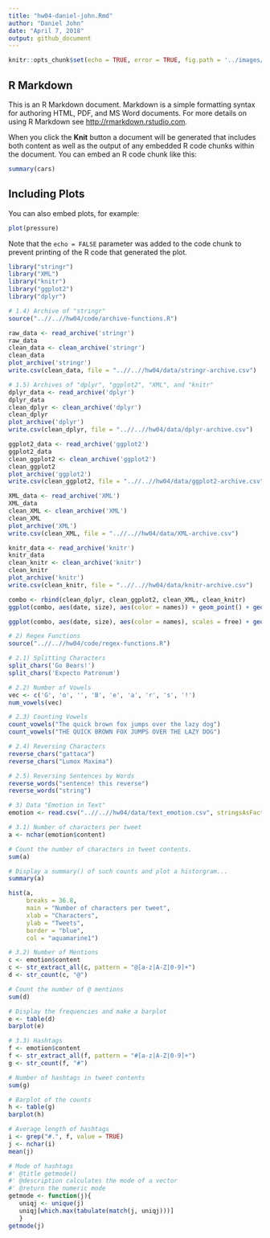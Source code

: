 ---
title: "hw04-daniel-john.Rmd"
author: "Daniel John"
date: "April 7, 2018"
output: github_document
---

```{r setup, include=FALSE}
knitr::opts_chunk$set(echo = TRUE, error = TRUE, fig.path = '../images/')
```

## R Markdown

This is an R Markdown document. Markdown is a simple formatting syntax for authoring HTML, PDF, and MS Word documents. For more details on using R Markdown see <http://rmarkdown.rstudio.com>.

When you click the **Knit** button a document will be generated that includes both content as well as the output of any embedded R code chunks within the document. You can embed an R code chunk like this:

```{r cars}
summary(cars)
```

## Including Plots

You can also embed plots, for example:

```{r pressure, echo=FALSE}
plot(pressure)
```

Note that the `echo = FALSE` parameter was added to the code chunk to prevent printing of the R code that generated the plot.

```{r}
library("stringr")
library("XML")
library("knitr")
library("ggplot2")
library("dplyr")
```


```{r}
# 1.4) Archive of "stringr"
source("..//..//hw04/code/archive-functions.R")

raw_data <- read_archive('stringr')
raw_data
clean_data <- clean_archive('stringr')
clean_data
plot_archive('stringr')
write.csv(clean_data, file = "..//..//hw04/data/stringr-archive.csv")

# 1.5) Archives of "dplyr", "ggplot2", "XML", and "knitr" 
dplyr_data <- read_archive('dplyr')
dplyr_data
clean_dplyr <- clean_archive('dplyr')
clean_dplyr
plot_archive('dplyr')
write.csv(clean_dplyr, file = "..//..//hw04/data/dplyr-archive.csv")

ggplot2_data <- read_archive('ggplot2')
ggplot2_data
clean_ggplot2 <- clean_archive('ggplot2')
clean_ggplot2
plot_archive('ggplot2')
write.csv(clean_ggplot2, file = "..//..//hw04/data/ggplot2-archive.csv")

XML_data <- read_archive('XML')
XML_data
clean_XML <- clean_archive('XML')
clean_XML
plot_archive('XML')
write.csv(clean_XML, file = "..//..//hw04/data/XML-archive.csv")

knitr_data <- read_archive('knitr')
knitr_data
clean_knitr <- clean_archive('knitr')
clean_knitr
plot_archive('knitr')
write.csv(clean_knitr, file = "..//..//hw04/data/knitr-archive.csv")

combo <- rbind(clean_dplyr, clean_ggplot2, clean_XML, clean_knitr)
ggplot(combo, aes(date, size), aes(color = names)) + geom_point() + geom_step()

ggplot(combo, aes(date, size), aes(color = names), scales = free) + geom_point() + geom_step() + facet_wrap(~names)
```

```{r}
# 2) Regex Functions
source("..//..//hw04/code/regex-functions.R")

# 2.1) Splitting Characters
split_chars('Go Bears!')
split_chars('Expecto Patronum')

# 2.2) Number of Vowels
vec <- c('G', 'o', '', 'B', 'e', 'a', 'r', 's', '!')
num_vowels(vec)

# 2.3) Counting Vowels
count_vowels("The quick brown fox jumps over the lazy dog")
count_vowels("THE QUICK BROWN FOX JUMPS OVER THE LAZY DOG")

# 2.4) Reversing Characters
reverse_chars("gattaca")
reverse_chars("Lumox Maxima")

# 2.5) Reversing Sentences by Words
reverse_words("sentence! this reverse")
reverse_words("string")
```

```{r}
# 3) Data "Emotion in Text"
emotion <- read.csv("..//..//hw04/data/text_emotion.csv", stringsAsFactors = FALSE)

# 3.1) Number of characters per tweet
a <- nchar(emotion$content)

# Count the number of characters in tweet contents.
sum(a)

# Display a summary() of such counts and plot a historgram...
summary(a)

hist(a, 
     breaks = 36.8,
     main = "Number of characters per tweet", 
     xlab = "Characters",
     ylab = "Tweets",
     border = "blue", 
     col = "aquamarine1")
```

```{r}
# 3.2) Number of Mentions
c <- emotion$content
c <- str_extract_all(c, pattern = "@[a-z|A-Z|0-9]+")
d <- str_count(c, "@")

# Count the number of @ mentions
sum(d)

# Display the frequencies and make a barplot
e <- table(d)
barplot(e)

# 3.3) Hashtags
f <- emotion$content
f <- str_extract_all(f, pattern = "#[a-z|A-Z|0-9]+")
g <- str_count(f, "#")

# Number of hashtags in tweet contents
sum(g)

# Barplot of the counts
h <- table(g)
barplot(h)

# Average length of hashtags
i <- grep("#.", f, value = TRUE)
j <- nchar(i)
mean(j)

# Mode of hashtags
#' @title getmode()
#' @description calculates the mode of a vector 
#' @return the numeric mode
getmode <- function(j){
   uniqj <- unique(j)
   uniqj[which.max(tabulate(match(j, uniqj)))]
   }
getmode(j)
```
